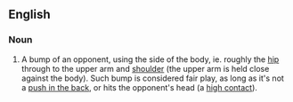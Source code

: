 ==English==

===Noun===
{{en-noun|sg=[[hip]] [[and]] [[shoulder]]}}

# {{Australian rules football}} A bump of an opponent, using the side of the body, ie. roughly the [[hip]] through to the upper arm and [[shoulder]] (the upper arm is held close against the body).  Such bump is considered fair play, as long as it's not a [[push in the back]], or hits the opponent's head (a [[high contact]]).